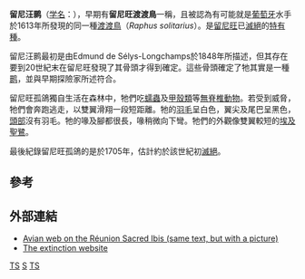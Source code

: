 {{speciesbox
| name = 留尼汪鹮
| status = EX
| status_system = IUCN3.1
| status_ref = <ref name=IUCN>{{cite iucn|url=https://www.iucnredlist.org/details/22728791/0 |title=''Threskiornis solitarius'' |author=BirdLife International |author-link=BirdLife International |year=2012 |access-date=26 November 2013|ref=harv}}</ref>
| extinct = 18世紀初
| image = Réunion Ibis.jpg
| image_caption = 目前的留尼旺孤鴿重建圖
| genus = Threskiornis
| species = solitarius
| authority = ({{tsl|en|Edmond de Sélys Longchamps|Sélys}}, 1848)
| synonyms = {{collapsible list|bullets = true|title=<small>列表</small>
|''Apterornis solitarius'' <small>Sélys, 1848</small>
|''Raphus solitarius'' <small>Sélys, 1848</small>
|''Didus apterornis'' <small>(Schlegel, 1854)</small>
|''Pezophaps borbonica'' <small>Bonaparte, 1854</small>
|''Ornithaptera borbonica'' <small>(Bonaparte, 1854)</small>
|''Apterornis solitaria'' <small>(Milne-Edwards, 1869)</small>
|''Didus borbonica'' <small>(Schlegel, 1873)</small>
|''Didus borbonicus'' <small>(Schlegel, 1875)</small>
|''Ornithaptera solitarius'' <small>(Hachisuka, 1953)</small>
|''Victoriornis imperialis'' <small>Hachisuka, 1937</small>
|''Borbonibis latipes'' <small>Mourer & Moutou, 1987</small>}}
}}
'''留尼汪鹮'''（[[学名|学名]]：{{lang|la|''Threskiornis solitarius''}}），早期有'''留尼旺渡渡鳥'''一稱，且被認為有可能就是[[葡萄牙|葡萄牙]]水手於1613年所發現的同一種[[渡渡鳥|渡渡鳥]]（''Raphus solitarius''）。是[[留尼旺|留尼旺]]已[[滅絕|滅絕]]的[[特有種|特有種]]。

留尼汪鹮最初是由Edmund de Sélys-Longchamps於1848年所描述，但其存在要到20世紀末在留尼旺發現了其骨頭才得到確定。這些骨頭確定了牠其實是一種[[鹮|鹮]]，並與早期探險家所述符合。

留尼旺孤鴿獨自生活在森林中，牠們吃[[蠕蟲|蠕蟲]]及[[甲殼類|甲殼類]]等[[無脊椎動物|無脊椎動物]]。若受到威脅，牠們會奔跑逃走，以雙翼滑翔一段短距離。牠的[[羽毛|羽毛]]呈白色，翼尖及尾巴呈黑色，[[頭部|頭部]]沒有羽毛。牠的喙及腳都很長，喙稍微向下彎。牠們的外觀像雙翼較短的[[埃及聖鷺|埃及聖鷺]]。

最後紀錄留尼旺孤鴿的是於1705年，估計約於該世紀初[[滅絕|滅絕]]。

== 參考 ==
{{reflist}}

== 外部連結 ==
* [http://www.avianweb.com/reunionsacredibis.html Avian web on the Réunion Sacred Ibis (same text, but with a picture)] {{Wayback|url=http://www.avianweb.com/reunionsacredibis.html |date=20080828200728 }}
* [https://web.archive.org/web/20080920222656/http://www.petermaas.nl/extinct/speciesinfo/reunionsolitaire.htm The extinction website]
{{Taxonbar|from=Q18972}}

[[Category:IUCN紅色名錄絕滅物種|TS]]
[[Category:鹮属|S]]
[[Category:不会飞的鸟|TS]]
